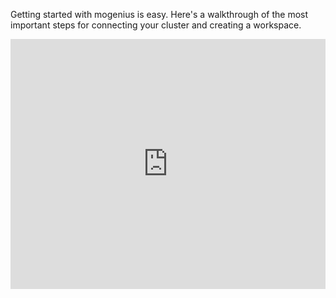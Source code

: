 ﻿---
sidebar_position: "2"
---

Getting started with mogenius is easy. Here's a walkthrough of the most important steps for connecting your cluster and creating a workspace.

<iframe width="100%" height="400" src="https://www.youtube.com/embed/_9Ex-lnEATI?si=2XWUGm4lg5O46dZg" title="YouTube video player" frameborder="0" allow="accelerometer; autoplay; clipboard-write; encrypted-media; gyroscope; picture-in-picture; web-share" allowfullscreen />

## 1. Sign up​

First, [sign up](https://app.mogenius.com/user/registration) for a mogenius account. You can use a social login (Github, Gitlab, Google, Microsoft), or your email address.

## 2. Create an organization

Create an organization, which represents the highest level in the mogenius account hierarchy. This allows you to have multiple organizations, each fully isolated with its own access management and list of clusters.

## 3. Connect a Kubernetes cluster

Now, let's move on to the exciting part: connecting to a Kubernetes cluster. Once you have connected your cluster, you will be able to create workspaces for monitoring and navigating your applications, as well as deploying containers to your cluster with the built-in pipeline tools.

### Prerequisites

To successfully complete the next steps, you will need the following:

- A Kubernetes cluster. We recommend a managed Kubernetes service, like EKS (Amazon AWS), AKS (Microsoft Azure) or GKE (Google Cloud Platform), but any cluster with Kubernetes version 1.24 or higher will work. To get started, a local Kubernetes like minikube, Docker Desktop, or k3s, is also a great option.
- A working installation of `Helm` and `kubectl`
- OR optionally the [mogenius CLI](../workspaces/mogenius-CLI)
- Kubernetes cluster admin permissions

<Note>
  If you want to explore mogenius before connecting it with your cluster, check out the demo organization in your account. If you don't want to run mogenius with your own Kubernetes cluster, check out our section [Managed clusters](./../cluster-management/managed-clusters.md).
</Note>

After creating your organization, add a new cluster. Enter a name (this will only be used to display the cluster in mogenius) and proceed to install the operator.

## 4. Install mogenius on the cluster

Before you continue, make sure that you have a running Kubernetes cluster where you have admin access. Next, you will install the mogenius operator on the cluster using `Helm` or [mocli](../workspaces/mogenius-CLI) to connect your cluster with the mogenius platform.

Copy the `Helm` or `mocli` command. Open a terminal and make sure that your kubecontext is set to the cluster that you want to connect with mogenius. Paste and execute the install command, return to mogenius, and click "I ran the command." The UI will confirm once the operator has established a connection with the mogenius controlplane.

<Note>
  Having trouble connecting the operator? Check out the [troubleshooting section.](../cluster-management/troubleshooting-clusters.md)
</Note>

Once connected, the operator will check if a [metrics server](https://github.com/kubernetes-sigs/metrics-server) is present on the cluster. If not, it will be installed automatically.

**Done - your cluster is ready\! 🥳 You can now create your first workspace.**

## 8. Create a workspace

Head to the Workspaces section in your organization and click **Create workspace**. Select your cluster from the list, and enter a name for your workspace.

Next, select the resources that you want to manage in your workspace. You can select them based on namespaces, or Helm releases from the cluster.

Finally, invite team members and define their roles and permissions. They'll receive an invitation email right afterwards.

/

## 9. Congratulations - your workspace is ready 🎉

What's next?\
Your dashboard is ready to start monitoring your applications in real-time. Check the status of your resources, monitor events, and browse through logs, metrics, or the resource topology for troubleshooting issues. Want to deploy a new application? Use the built-in pipeline tools to connect a registry, deploy a pipeline starter, or start from scratch with a YAML manifest.

<Note>
  If you need help, please take a look at our Help & Feedback page. You can contact us directly if you run into any problems.
</Note>